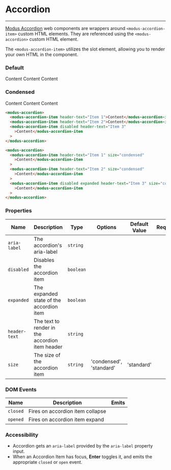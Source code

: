 # Accordion

---

[Modus Accordion](https://modus.trimble.com/components/accordions/) web components are wrappers around `<modus-accordion-item>` custom HTML elements. They are referenced using the `<modus-accordion>` custom HTML element.

The `<modus-accordion-item>` utilizes the slot element, allowing you to render your own HTML in the component.

### Default

<modus-accordion>
  <modus-accordion-item header-text="Item 1">Content</modus-accordion-item>
  <modus-accordion-item header-text="Item 2">Content</modus-accordion-item>
  <modus-accordion-item disabled header-text="Item 3">
    Content
  </modus-accordion-item>
</modus-accordion>

### Condensed

<modus-accordion>
  <modus-accordion-item header-text="Item 1" size="condensed">
    Content
  </modus-accordion-item>
  <modus-accordion-item header-text="Item 2" size="condensed">
    Content
  </modus-accordion-item>
  <modus-accordion-item disabled expanded header-text="Item 3" size="condensed">
    Content
  </modus-accordion-item>
</modus-accordion>

```html
<modus-accordion>
  <modus-accordion-item header-text="Item 1">Content</modus-accordion-item>
  <modus-accordion-item header-text="Item 2">Content</modus-accordion-item>
  <modus-accordion-item disabled header-text="Item 3"
    >Content</modus-accordion-item
  >
</modus-accordion>

<modus-accordion>
  <modus-accordion-item header-text="Item 1" size="condensed"
    >Content</modus-accordion-item
  >
  <modus-accordion-item header-text="Item 2" size="condensed"
    >Content</modus-accordion-item
  >
  <modus-accordion-item disabled expanded header-text="Item 3" size="condensed"
    >Content</modus-accordion-item
  >
</modus-accordion>
```

### Properties

| Name          | Description                                     | Type      | Options                 | Default Value | Required |
| ------------- | ----------------------------------------------- | --------- | ----------------------- | ------------- | -------- |
| `aria-label`  | The accordion's aria-label                      | `string`  |                         |               |          |
| `disabled`    | Disables the accordion item                     | `boolean` |                         |               |          |
| `expanded`    | The expanded state of the accordion item        | `boolean` |                         |               |          |
| `header-text` | The text to render in the accordion item header | `string`  |                         |               |          |
| `size`        | The size of the accordion item                  | `string`  | 'condensed', 'standard' | 'standard'    |          |

### DOM Events

| Name     | Description                      | Emits |
| -------- | -------------------------------- | ----- |
| `closed` | Fires on accordion item collapse |       |
| `opened` | Fires on accordion item expand   |       |

### Accessibility

- Accordion gets an `aria-label` provided by the `aria-label` property input.
- When an Accordion Item has focus, **Enter** toggles it, and emits the appropriate `closed` or `open` event.
